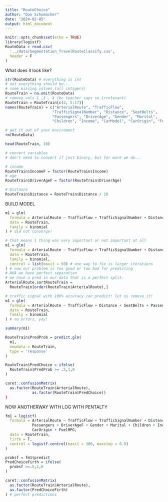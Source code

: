 ```yaml
---
title: "RouteChoice"
author: "Dan Schumacher"
date: "2024-02-05"
output: html_document
---
```


```r
knitr::opts_chunk$set(echo = TRUE)
library(logistf)
RouteData = read.csv(
  '../data/Segmentation_TravelRouteClassify.csv',
  header = F
)
```

What does it look like?

```r
str(RouteData) # everything is int
# not everything should be...
# some missing values (all intagers)
RouteTrain = na.omit(RouteData)
# remove cols 1 ,3 , 4 (bc teacher says so irrelevant)
RouteTrain = RouteTrain[c(2, 5:17)]
names(RouteTrain) = c("ArterialRoute", "TrafficFlow",
                     "TrafficSignalNumber", "Distance", "SeatBelts",
                     "Passengers", "DriverAge", "Gender", "Marital",
                     "Children", "Income", "CarModel", "CarOrigin", "FuelMPG")

# get it out of your enviroment
rm(RouteData)

head(RouteTrain, 10)
```
```r
# convert variables
# don't need to convert if just binary, but for more we do...

# income
RouteTrain$IncomeF = factor(RouteTrain$Income)
# age
RouteTrain$DriverAgeF = factor(RouteTrain$DriverAge)

# Distance
RouteTrain$Distance = RouteTrain$Distance / 10


```

BUILD MODEL

```r
m1 = glm(
  formula = ArterialRoute ~ TrafficFlow + TrafficSignalNumber + Distance + SeatBelts + Passengers + DriverAgeF  + Gender + Marital + Children + IncomeF + CarModel + CarOrigin + FuelMPG,
  data = RouteTrain,
  family = binomial
) # did not converge!

# that means 1 thing was very important or not important at all
m1 = glm(
  formula = ArterialRoute ~ TrafficFlow + TrafficSignalNumber + Distance + SeatBelts + Passengers + DriverAgeF  + Gender + Marital + Children + IncomeF + CarModel + CarOrigin + FuelMPG,
  data = RouteTrain,
  family = binomial,
  control = list(maxit = 50) # one way to fix is larger iterations
) # now our problem is too good or too bad for predicting
# AKA we have perfect separation
# we have a pred in our data that is a perfect split.
ArterialRoute.sortRouteTrain =
  RouteTrain[order(RouteTrain$ArterialRoute),]

# traffic signal with 100% accuracy can predict! let us remove it!
m1 = glm(
  formula = ArterialRoute ~ TrafficFlow + Distance + SeatBelts + Passengers + DriverAgeF  + Gender + Marital + Children + IncomeF + CarModel + CarOrigin + FuelMPG,
  data = RouteTrain,
  family = binomial
) # no errors, yay!

summary(m1)
```
```r
RouteTrain$PredProb = predict.glm(
  m1,
  newdata = RouteTrain,
  type = 'response'
)

RouteTrain$PredChoice = ifelse(
  RouteTrain$PredProb >= .5,1,0
)

caret::confusionMatrix(
  as.factor(RouteTrain$ArterialRoute),
            as.factor(RouteTrain$PredChoice))
)
```

NOW ANOTHERWAY WITH LOG WITH PENTALTY

```r
fm1 = logistf(
  formula = ArterialRoute ~ TrafficFlow + TrafficSignalNumber + Distance + SeatBelts + 
            Passengers + DriverAgeF + Gender + Marital + Children + IncomeF + CarModel + 
            CarOrigin + FuelMPG,
  data = RouteTrain,
  firth = T,
  control = logistf.control(maxit = 300, maxstep = 0.9)
)

probsf = fm1$predict
PredChoiceFirth = ifelse(
  probsf >=.5,1,0
)

caret::confusionMatrix(
  as.factor(RouteTrain$ArterialRoute),
  as.factor(PredChoiceFirth)
) # perfect predictions

```

